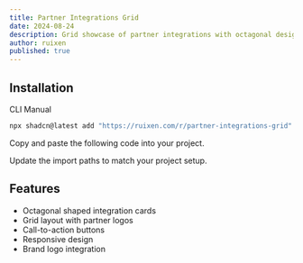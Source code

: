 ```yaml
---
title: Partner Integrations Grid
date: 2024-08-24
description: Grid showcase of partner integrations with octagonal design
author: ruixen
published: true
---
```


<ComponentPreview name="partner-integrations-grid-demo" />

## Installation

<Tabs defaultValue="cli">

<TabsList>
  <TabsTrigger value="cli">CLI</TabsTrigger>
  <TabsTrigger value="manual">Manual</TabsTrigger>
</TabsList>
<TabsContent value="cli">

```bash
npx shadcn@latest add "https://ruixen.com/r/partner-integrations-grid"
```

</TabsContent>

<TabsContent value="manual">

<Steps>

<Step>Copy and paste the following code into your project.</Step>

<ComponentSource name="partner-integrations-grid" />

<Step>Update the import paths to match your project setup.</Step>

</Steps>

</TabsContent>

</Tabs>

## Features

- Octagonal shaped integration cards
- Grid layout with partner logos
- Call-to-action buttons
- Responsive design
- Brand logo integration
